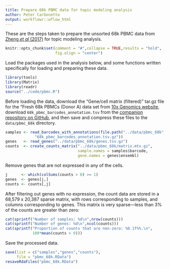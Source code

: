 ```yaml
---
title: Prepare 68k PBMC data for topic modeling analysis
author: Peter Carbonetto
output: workflowr::wflow_html
---
```


These are the steps taken to prepare the unsorted 68k PBMC data from
[Zheng *et al* (2017)][zheng-2017] for topic modeling analysis.

```r
knitr::opts_chunk$set(comment = "#",collapse = TRUE,results = "hold",
                      fig.align = "center")
```

Load the packages used in the analysis below, and some functions
written specifically for loading and preparing these data.

```r
library(tools)
library(Matrix)
library(readr)
source("../code/pbmc.R")
```

Before loading the data, download the "Gene/cell matrix (filtered)"
tar.gz file for the "Fresh 68k PBMCs (Donor A) data set from
[10x Genomics website][10x-data], download
`68k_pbmc_barcodes_annotation.tsv` from the
[companion repository on GitHub][zheng-2017-github], and then save and
compress these files to the `data/pbmc_68k` directory.

```r
samples <- read_barcodes_with_annotations(file.path("../data/pbmc_68k",
             "68k_pbmc_barcodes_annotation.tsv.gz"))
genes   <- read_genes("../data/pbmc_68k/genes.tsv.gz")
counts  <- create_counts_matrix("../data/pbmc_68k/matrix.mtx.gz",
                                sample.names = samples$barcode,
								gene.names = genes$ensembl)
```

Remove genes that are not expressed in any of the cells.

```r
j      <- which(colSums(counts > 0) >= 1)
genes  <- genes[j,]
counts <- counts[,j]
```

After filtering out genes with no expression, the count data are
stored in a 68,579 x 20,387 sparse matrix, with rows corresponding to
samples, and columns corresponding to genes. This matrix is very
sparse---less than 3% of the counts are greater than zero:

```r
cat(sprintf("Number of samples: %d\n",nrow(counts)))
cat(sprintf("Number of genes: %d\n",ncol(counts)))
cat(sprintf("Proportion of counts that are non-zero: %0.1f%%.\n",
            100*mean(counts > 0)))
```

Save the processed data.

```r
save(list = c("samples","genes","counts"),
     file = "pbmc_68k.RData")
resaveRdaFiles("pbmc_68k.RData")
```

[zheng-2017]: https://doi.org/10.1038/ncomms14049
[zheng-2017-github]: https://github.com/10XGenomics/single-cell-3prime-paper
[10x-data]: https://support.10xgenomics.com/single-cell-gene-expression/datasets
